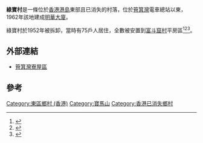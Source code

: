 {{expand|time=2015-04-13T01:40:27+00:00}}

'''綠寶村'''是一條位於[[香港|香港]][[香港島|港島]]東部且已消失的村落，位於[[筲箕灣|筲箕灣]]電車總站以東，1962年該地建成[[明華大廈|明華大廈]]。

綠寶村於1952年被拆卸，當時有75戶人居住，全數被安置到[[富斗窟村|富斗窟村]]平房區<ref>{{cite news |title=筲箕灣綠寶村 拆屋限期屆滿 |url=https://mmis.hkpl.gov.hk/coverpage/-/coverpage/view?_coverpage_WAR_mmisportalportlet_actual_q=%28%20%28%20%2Bfulltext%3A%28%E7%B6%A0%E5%AF%B6%E6%9D%91%29%29%29%20AND+%28%20verbatim_dc.category.category%3A%28%22Newspaper\%20and\%20Serial%22%29%29&_coverpage_WAR_mmisportalportlet_sort_field=score&p_r_p_-1078056564_c=QF757YsWv5%2Bh5KT9sfcXnKIJNkH7HArO&_coverpage_WAR_mmisportalportlet_sort_order=desc&_coverpage_WAR_mmisportalportlet_o=1&_coverpage_WAR_mmisportalportlet_hsf=%E7%B6%A0%E5%AF%B6%E6%9D%91 |publisher=香港工商日報 |date=1952-04-14 |accessdate=2020-05-31 |archive-date=2019-08-31 |archive-url=https://web.archive.org/web/20190831090157/https://mmis.hkpl.gov.hk/coverpage/-/coverpage/view?_coverpage_WAR_mmisportalportlet_actual_q=%28%20%28%20%2Bfulltext%3A%28%E7%B6%A0%E5%AF%B6%E6%9D%91%29%29%29%20AND+%28%20verbatim_dc.category.category%3A%28%22Newspaper%5C%20and%5C%20Serial%22%29%29&_coverpage_WAR_mmisportalportlet_sort_field=score&p_r_p_-1078056564_c=QF757YsWv5%2Bh5KT9sfcXnKIJNkH7HArO&_coverpage_WAR_mmisportalportlet_sort_order=desc&_coverpage_WAR_mmisportalportlet_o=1&_coverpage_WAR_mmisportalportlet_hsf=%E7%B6%A0%E5%AF%B6%E6%9D%91 |dead-url=no }}</ref><ref>{{cite book |author=荷花 |title=《客家老娘》 |url=https://www.books.com.tw/products/0010767563 |publisher=青森文化 |location=台灣 |isbn=9789888437429 |date=2017-10-27 |accessdate=2020-05-31 |archive-date=2020-09-21 |archive-url=https://web.archive.org/web/20200921183832/https://www.books.com.tw/products/0010767563 |dead-url=no }}</ref><ref>{{cite book|author=王惠玲  |coauthors=高君慧 |title=《香港人的大食堂：再創嚐樂新世紀》 |url=https://www.books.com.tw/products/0010809200 |publisher=三聯 |location=香港 |isbn=9789620443947 |date=2018-12-21|accessdate=2020-05-31 }}</ref>。


==外部連結==
*[https://web.archive.org/web/20150924030713/http://www.hkmemory.hk/collections/public_housing/all_items/images/201307/t20130702_61650_cht.html 筲箕灣寮屋區]

==參考==
{{reflist}}

[[Category:東區鄉村_(香港)|Category:東區鄉村 (香港)]]
[[Category:寶馬山|Category:寶馬山]]
[[Category:香港已消失鄉村|Category:香港已消失鄉村]]